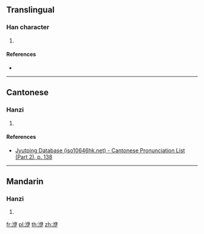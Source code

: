 {{character info/new}}
==Translingual==

===Han character===
{{Han char|rn=85|rad=水|as=06|sn=9|four=37157|canj=EOSK|ids=⿰氵伊}}

# {{defn|Han|sort=水06}}

====References====
* {{Han ref|kx=0621.050|dkj=17392|dj=1017.040|hdz=31610.060|uh=6D22|ud=27938|bh=CFAB|bd=53163}}

----

==Cantonese==

===Hanzi===
{{yue-hanzi|jyut=[[ji1]]|y=yi1}}

# {{defn|lang=yue|sort=水06}}

====References====
*[http://www.iso10646hk.net/jp/document/download.jsp Jyutping Database (iso10646hk.net) - Cantonese Pronunciation List (Part 2), p. 138]

----

==Mandarin==

===Hanzi===
{{cmn-hanzi|pin=[[yī]] ([[yi1]])|wg=i<sup>1</sup>}}

# {{defn|lang=cmn|sort=水06}}

[[fr:洢]]
[[pl:洢]]
[[th:洢]]
[[zh:洢]]